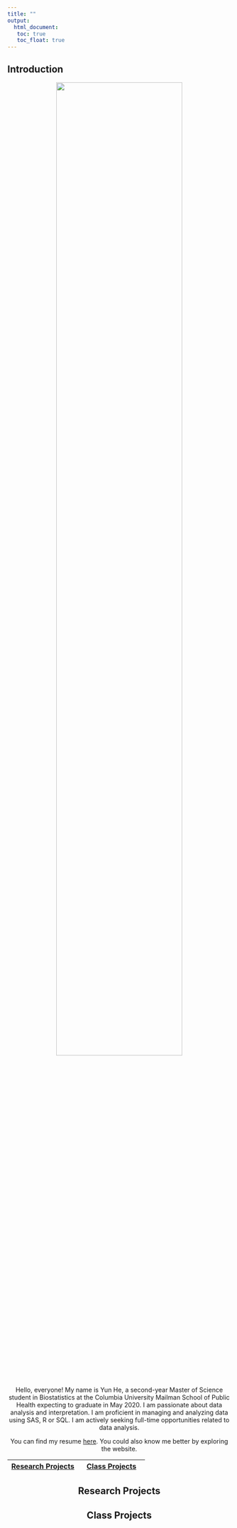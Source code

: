 ```yaml
---
title: ""
output: 
  html_document:
   toc: true
   toc_float: true
---
```


## Introduction

<center>
<img src="images/selfie.jpg" style="width:75%">
<center>

Hello, everyone! My name is Yun He, a second-year Master of Science student in Biostatistics at the Columbia University Mailman School of Public Health expecting to graduate in May 2020. I am passionate about data analysis and interpretation. I am proficient in managing and analyzing data using SAS, R or SQL. I am actively seeking full-time opportunities related to data analysis. 

You can find my resume [here](resume.html). You could also know me better by exploring the website.

|<c1> [Research Projects](about.html) </c1> | [Class Projects](overview.html)
:--------------------------: | :------------------------:


## Research Projects

## Class Projects 


